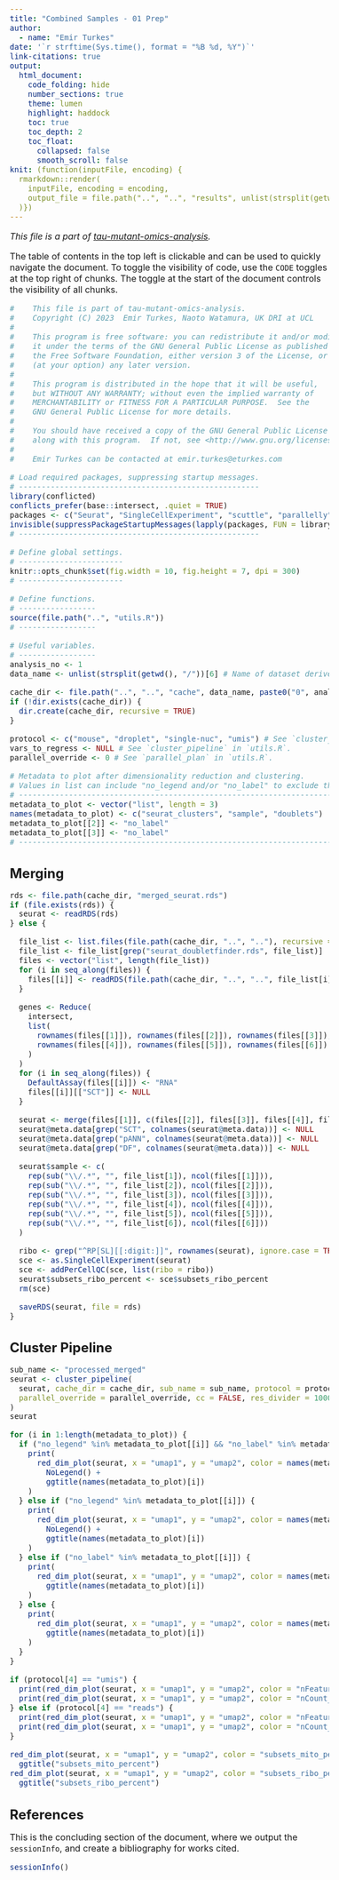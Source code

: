 ```yaml
---
title: "Combined Samples - 01 Prep"
author:
  - name: "Emir Turkes"
date: '`r strftime(Sys.time(), format = "%B %d, %Y")`'
link-citations: true
output:
  html_document:
    code_folding: hide
    number_sections: true
    theme: lumen
    highlight: haddock
    toc: true
    toc_depth: 2
    toc_float:
      collapsed: false
      smooth_scroll: false
knit: (function(inputFile, encoding) {
  rmarkdown::render(
    inputFile, encoding = encoding,
    output_file = file.path("..", "..", "results", unlist(strsplit(getwd(), "/"))[6], "comb_01_prep.html")
  )})
---
```


<style type="text/css">
body {font-size: 16px;}
h1.title {font-size: 35px;}
h1 {font-size: 24px;}
h2 {font-size: 22px;}
.toc-content {padding-left: 0px; padding-right: 0px;}
div.tocify {width: 100%;}
.tocify-subheader .tocify-item {font-size: 0.95em; padding-left: 25px; text-indent: 0;}
div.main-container {max-width: none; width: 100%;}
</style>

*This file is a part of [tau-mutant-omics-analysis](https://github.com/eturkes/tau-mutant-omics-analysis).*

The table of contents in the top left is clickable and can be used to quickly navigate the document.
To toggle the visibility of code, use the `CODE` toggles at the top right of chunks.
The toggle at the start of the document controls the visibility of all chunks.

```r
#    This file is part of tau-mutant-omics-analysis.
#    Copyright (C) 2023  Emir Turkes, Naoto Watamura, UK DRI at UCL
#
#    This program is free software: you can redistribute it and/or modify
#    it under the terms of the GNU General Public License as published by
#    the Free Software Foundation, either version 3 of the License, or
#    (at your option) any later version.
#
#    This program is distributed in the hope that it will be useful,
#    but WITHOUT ANY WARRANTY; without even the implied warranty of
#    MERCHANTABILITY or FITNESS FOR A PARTICULAR PURPOSE.  See the
#    GNU General Public License for more details.
#
#    You should have received a copy of the GNU General Public License
#    along with this program.  If not, see <http://www.gnu.org/licenses/>.
#
#    Emir Turkes can be contacted at emir.turkes@eturkes.com

# Load required packages, suppressing startup messages.
# -----------------------------------------------------
library(conflicted)
conflicts_prefer(base::intersect, .quiet = TRUE)
packages <- c("Seurat", "SingleCellExperiment", "scuttle", "parallelly", "ggplot2", "dplyr", "ggrepel", "viridis")
invisible(suppressPackageStartupMessages(lapply(packages, FUN = library, character.only = TRUE)))
# -----------------------------------------------------

# Define global settings.
# -----------------------
knitr::opts_chunk$set(fig.width = 10, fig.height = 7, dpi = 300)
# -----------------------

# Define functions.
# -----------------
source(file.path("..", "utils.R"))
# -----------------

# Useful variables.
# -----------------
analysis_no <- 1
data_name <- unlist(strsplit(getwd(), "/"))[6] # Name of dataset derived from path.

cache_dir <- file.path("..", "..", "cache", data_name, paste0("0", analysis_no)) # Store intermediate data objects here.
if (!dir.exists(cache_dir)) {
  dir.create(cache_dir, recursive = TRUE)
}

protocol <- c("mouse", "droplet", "single-nuc", "umis") # See `cluster_pipeline` in `utils.R`.
vars_to_regress <- NULL # See `cluster_pipeline` in `utils.R`.
parallel_override <- 0 # See `parallel_plan` in `utils.R`.

# Metadata to plot after dimensionality reduction and clustering.
# Values in list can include "no_legend and/or "no_label" to exclude those.
# -------------------------------------------------------------------------
metadata_to_plot <- vector("list", length = 3)
names(metadata_to_plot) <- c("seurat_clusters", "sample", "doublets")
metadata_to_plot[[2]] <- "no_label"
metadata_to_plot[[3]] <- "no_label"
# -------------------------------------------------------------------------
```

# Merging

```r
rds <- file.path(cache_dir, "merged_seurat.rds")
if (file.exists(rds)) {
  seurat <- readRDS(rds)
} else {

  file_list <- list.files(file.path(cache_dir, "..", ".."), recursive = TRUE)
  file_list <- file_list[grep("seurat_doubletfinder.rds", file_list)]
  files <- vector("list", length(file_list))
  for (i in seq_along(files)) {
    files[[i]] <- readRDS(file.path(cache_dir, "..", "..", file_list[i]))
  }

  genes <- Reduce(
    intersect,
    list(
      rownames(files[[1]]), rownames(files[[2]]), rownames(files[[3]]),
      rownames(files[[4]]), rownames(files[[5]]), rownames(files[[6]])
    )
  )
  for (i in seq_along(files)) {
    DefaultAssay(files[[i]]) <- "RNA"
    files[[i]][["SCT"]] <- NULL
  }

  seurat <- merge(files[[1]], c(files[[2]], files[[3]], files[[4]], files[[5]], files[[6]]))
  seurat@meta.data[grep("SCT", colnames(seurat@meta.data))] <- NULL
  seurat@meta.data[grep("pANN", colnames(seurat@meta.data))] <- NULL
  seurat@meta.data[grep("DF", colnames(seurat@meta.data))] <- NULL

  seurat$sample <- c(
    rep(sub("\\/.*", "", file_list[1]), ncol(files[[1]])),
    rep(sub("\\/.*", "", file_list[2]), ncol(files[[2]])),
    rep(sub("\\/.*", "", file_list[3]), ncol(files[[3]])),
    rep(sub("\\/.*", "", file_list[4]), ncol(files[[4]])),
    rep(sub("\\/.*", "", file_list[5]), ncol(files[[5]])),
    rep(sub("\\/.*", "", file_list[6]), ncol(files[[6]]))
  )

  ribo <- grep("^RP[SL][[:digit:]]", rownames(seurat), ignore.case = TRUE)
  sce <- as.SingleCellExperiment(seurat)
  sce <- addPerCellQC(sce, list(ribo = ribo))
  seurat$subsets_ribo_percent <- sce$subsets_ribo_percent
  rm(sce)

  saveRDS(seurat, file = rds)
}
```

# Cluster Pipeline

```r
sub_name <- "processed_merged"
seurat <- cluster_pipeline(
  seurat, cache_dir = cache_dir, sub_name = sub_name, protocol = protocol, vars_to_regress = vars_to_regress,
  parallel_override = parallel_override, cc = FALSE, res_divider = 1000000, conserve_memory = TRUE
)
seurat

for (i in 1:length(metadata_to_plot)) {
  if ("no_legend" %in% metadata_to_plot[[i]] && "no_label" %in% metadata_to_plot[[i]]) {
    print(
      red_dim_plot(seurat, x = "umap1", y = "umap2", color = names(metadata_to_plot)[i]) +
        NoLegend() +
        ggtitle(names(metadata_to_plot)[i])
    )
  } else if ("no_legend" %in% metadata_to_plot[[i]]) {
    print(
      red_dim_plot(seurat, x = "umap1", y = "umap2", color = names(metadata_to_plot)[i], type = "cat") +
        NoLegend() +
        ggtitle(names(metadata_to_plot)[i])
    )
  } else if ("no_label" %in% metadata_to_plot[[i]]) {
    print(
      red_dim_plot(seurat, x = "umap1", y = "umap2", color = names(metadata_to_plot)[i]) +
        ggtitle(names(metadata_to_plot)[i])
    )
  } else {
    print(
      red_dim_plot(seurat, x = "umap1", y = "umap2", color = names(metadata_to_plot)[i], type = "cat") +
        ggtitle(names(metadata_to_plot)[i])
    )
  }
}

if (protocol[4] == "umis") {
  print(red_dim_plot(seurat, x = "umap1", y = "umap2", color = "nFeature_SCT", type = "cont") + ggtitle("nFeature_SCT"))
  print(red_dim_plot(seurat, x = "umap1", y = "umap2", color = "nCount_SCT", type = "cont") + ggtitle("nCount_SCT"))
} else if (protocol[4] == "reads") {
  print(red_dim_plot(seurat, x = "umap1", y = "umap2", color = "nFeature_RNA", type = "cont") + ggtitle("nFeature_RNA"))
  print(red_dim_plot(seurat, x = "umap1", y = "umap2", color = "nCount_RNA", type = "cont") + ggtitle("nCount_RNA"))
}

red_dim_plot(seurat, x = "umap1", y = "umap2", color = "subsets_mito_percent", type = "cont") +
  ggtitle("subsets_mito_percent")
red_dim_plot(seurat, x = "umap1", y = "umap2", color = "subsets_ribo_percent", type = "cont") +
  ggtitle("subsets_ribo_percent")
```

# References

This is the concluding section of the document, where we output the `sessionInfo`, and create a bibliography for works cited.

```r
sessionInfo()
```
